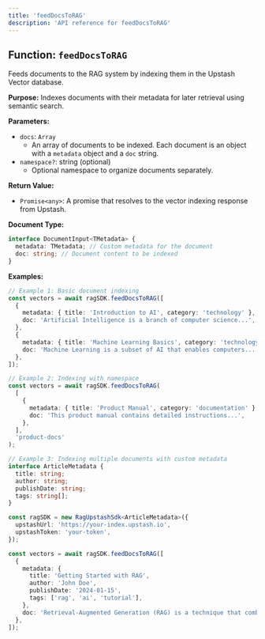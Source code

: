 ```yaml
---
title: 'feedDocsToRAG'
description: 'API reference for feedDocsToRAG'
---
```


## Function: `feedDocsToRAG`

Feeds documents to the RAG system by indexing them in the Upstash Vector database.

**Purpose:**
Indexes documents with their metadata for later retrieval using semantic search.

**Parameters:**

- `docs`: `Array`
  - An array of documents to be indexed. Each document is an object with a `metadata` object and a `doc` string.
- `namespace?`: string (optional)
  - Optional namespace to organize documents separately.

**Return Value:**

- `Promise<any>`: A promise that resolves to the vector indexing response from Upstash.

**Document Type:**

```typescript
interface DocumentInput<TMetadata> {
  metadata: TMetadata; // Custom metadata for the document
  doc: string; // Document content to be indexed
}
```

**Examples:**

```typescript
// Example 1: Basic document indexing
const vectors = await ragSDK.feedDocsToRAG([
  {
    metadata: { title: 'Introduction to AI', category: 'technology' },
    doc: 'Artificial Intelligence is a branch of computer science...',
  },
  {
    metadata: { title: 'Machine Learning Basics', category: 'technology' },
    doc: 'Machine Learning is a subset of AI that enables computers...',
  },
]);

// Example 2: Indexing with namespace
const vectors = await ragSDK.feedDocsToRAG(
  [
    {
      metadata: { title: 'Product Manual', category: 'documentation' },
      doc: 'This product manual contains detailed instructions...',
    },
  ],
  'product-docs'
);

// Example 3: Indexing multiple documents with custom metadata
interface ArticleMetadata {
  title: string;
  author: string;
  publishDate: string;
  tags: string[];
}

const ragSDK = new RagUpstashSdk<ArticleMetadata>({
  upstashUrl: 'https://your-index.upstash.io',
  upstashToken: 'your-token',
});

const vectors = await ragSDK.feedDocsToRAG([
  {
    metadata: {
      title: 'Getting Started with RAG',
      author: 'John Doe',
      publishDate: '2024-01-15',
      tags: ['rag', 'ai', 'tutorial'],
    },
    doc: 'Retrieval-Augmented Generation (RAG) is a technique that combines...',
  },
]);
```
